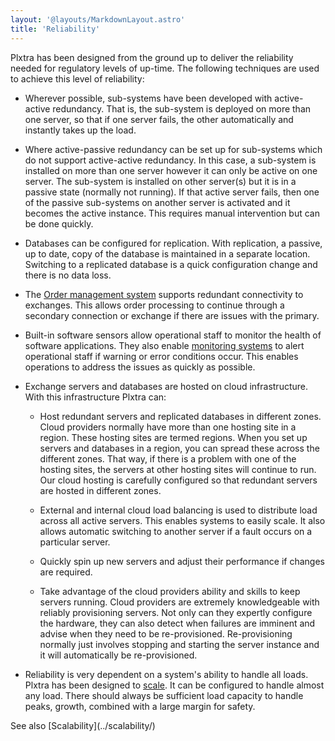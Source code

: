```yaml
---
layout: '@layouts/MarkdownLayout.astro'
title: 'Reliability'
---
```



Plxtra has been designed from the ground up to deliver the reliability needed for regulatory levels of up-time. The following techniques are used to achieve this level of reliability:

* Wherever possible, sub-systems have been developed with active-active redundancy.  That is, the sub-system is deployed on more than one server, so that if one server fails, the other automatically and instantly takes up the load.

* Where active-passive redundancy can be set up for sub-systems which do not support active-active redundancy. In this case, a sub-system is installed on more than one server however it can only be active on one server. The sub-system is installed on other server(s) but it is in a passive state (normally not running).  If that active server fails, then one of the passive sub-systems on another server is activated and it becomes the active instance. This requires manual intervention but can be done quickly.

* Databases can be configured for replication.  With replication, a passive, up to date, copy of the database is maintained in a separate location.  Switching to a replicated database is a quick configuration change and there is no data loss.

* The [Order management system](/architecture/functionalities/order-management-system/) supports redundant connectivity to exchanges. This allows order processing to continue through a secondary connection or exchange if there are issues with the primary.

* Built-in software sensors allow operational staff to monitor the health of software applications. They also enable [monitoring systems](../monitoring) to alert operational staff if warning or error conditions occur.  This enables operations to address the issues as quickly as possible.

* Exchange servers and databases are hosted on cloud infrastructure. With this infrastructure Plxtra can:

    * Host redundant servers and replicated databases in different zones. Cloud providers normally have more than one hosting site in a region. These hosting sites are termed regions. When you set up servers and databases in a region, you can spread these across the different zones. That way, if there is a problem with one of the hosting sites, the servers at other hosting sites will continue to run. Our cloud hosting is carefully configured so that redundant servers are hosted in different zones.

    * External and internal cloud load balancing is used to distribute load across all active servers. This enables systems to easily scale.  It also allows automatic switching to another server if a fault occurs on a particular server.

    * Quickly spin up new servers and adjust their performance if changes are required.

    * Take advantage of the cloud providers ability and skills to keep servers running. Cloud providers are extremely knowledgeable with reliably provisioning servers. Not only can they expertly configure the hardware, they can also detect when failures are imminent and advise when they need to be re-provisioned. Re-provisioning normally just involves stopping and starting the server instance and it will automatically be re-provisioned.

* Reliability is very dependent on a system's ability to handle all loads. Plxtra has been designed to [scale](../scalability). It can be configured to handle almost any load. There should always be sufficient load capacity to handle peaks, growth, combined with a large margin for safety.

<AltMainBackground>
See also [Scalability](../scalability/)
</AltMainBackground>
